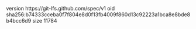 version https://git-lfs.github.com/spec/v1
oid sha256:b74333cceba0f7f804e8d0f13fb4009f860d13c92223a1bca8e8bde8b4bcc6d9
size 11784
